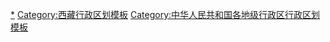 {{Navbox
|listclass = hlist
|name = 林芝市行政区划
|title = [[林芝市]]行政区划
|above = 省级行政区：[[西藏自治区]]　　政府驻地：[[巴宜区]]
|image = [[File:Administrative Division Nyingchi.png|200px]]
|state = {{{state<includeonly>|collapsed</includeonly>}}}

|group1style = background: #ececec; text-align: center;
|group1 = [[县级行政区]]
|liststyle = background: #ececec; text-align: center;
|list1 = 7[[县级行政区]]（1[[市辖区]]、6[[县 (中华人民共和国)|县]]）；56[[乡级行政区]]（2[[街道办事处]]、20[[行政建制镇|镇]]、31[[乡 (中华人民共和国)|乡]]、3[[民族乡]]）

|group2 = [[市辖区]]
|groupstyle = text-align: center;
|list2 = {{Navbox|child

|group1 = [[巴宜区]]
|list1 =  {{Navbox|child
|group1 = 2街道
|list1 = 
* [[白玛岗街道]]
* [[觉木街道]]
|group2 = 4镇
|list2 = 
* [[林芝镇]]
* [[百巴镇]]
* [[八一镇 (林芝市)|八一镇]]
* [[鲁朗镇]]
|group3 = 2乡
|list3 = 
* [[布久乡]]
* [[米瑞乡]]
|group4 = 1民族乡
|list4 = 
* [[更章门巴族乡]]
}}
}}

|group3 = [[县 (中华人民共和国)|县]]
|list3 = {{Navbox|child

|group1 = [[工布江达县]]
|list1 =  {{Navbox|child
|group1 = 3镇
|list1 = 
* [[工布江达镇]]
* [[金达镇]]
* [[巴河镇 (工布江达县)|巴河镇]]
|group2 = 6乡
|list2 = 
* [[朱拉乡]]
* [[错高乡]]
* [[仲莎乡]]
* [[江达乡 (工布江达县)|江达乡]]
* [[娘蒲乡]]
* [[加兴乡]]
}}

|group2 = [[米林县]]
|list2 =  {{Navbox|child
|group1 = 3镇
|list1 = 
* [[米林镇]]
* [[派镇]]
* [[卧龙镇 (米林县)|卧龙镇]]
|group2 = 4乡
|list2 = 
* [[丹娘乡]]
* [[扎西绕登乡]]
* [[里龙乡]]
* [[羌纳乡]]
|group3 = 1民族乡
|list3 = 
* [[南伊珞巴族乡]]
}}

|group3 = [[墨脱县]]
|list3 =  {{Navbox|child
|group1 = 1镇
|list1 = 
* [[墨脱镇]]
|group2 = 6乡
|list2 = 
* [[加热萨乡]]
* [[甘德乡]]
* [[帮辛乡]]
* [[格当乡]]
* [[德兴乡 (墨脱县)|德兴乡]]
* [[背崩乡]]
|group3 = 1民族乡
|list3 = 
* [[达木珞巴族乡]]
}}

|group4 = [[波密县]]
|list4 =  {{Navbox|child
|group1 = 3镇
|list1 = 
* [[扎木镇]]
* [[倾多镇]]
* [[松宗镇]]
|group2 = 7乡
|list2 = 
* [[易贡乡]]
* [[玉普乡]]
* [[康玉乡]]
* [[多吉乡]]
* [[玉许乡]]
* [[八盖乡]]
* [[古乡]]
}}

|group5 = [[察隅县]]
|list5 =  {{Navbox|child
|group1 = 3镇
|list1 = 
* [[竹瓦根镇]]
* [[上察隅镇]]
* [[下察隅镇]]
|group2 = 3乡
|list2 = 
* [[察瓦龙乡]]
* [[古拉乡]]
* [[古玉乡]]
}}

|group6 = [[朗县]]
|list6 =  {{Navbox|child
|group1 = 3镇
|list1 = 
* [[朗镇]]
* [[仲达镇]]
* [[洞嘎镇]]
|group2 = 3乡
|list2 = 
* [[拉多乡 (朗县)|拉多乡]]
* [[金东乡]]
* [[登木乡]]
}}
}}
}}
<noinclude>
[[Category:林芝行政区划|*]]
[[Category:西藏行政区划模板]]
[[Category:中华人民共和国各地级行政区行政区划模板]]
</noinclude>